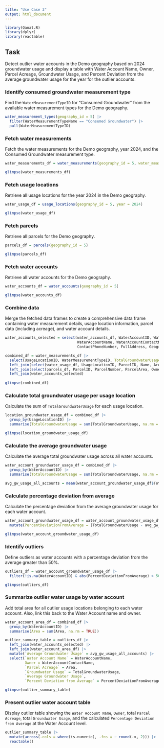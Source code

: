 ```yaml
---
title: "Use Case 3"
output: html_document
---
```


```r
library(Qanat.R)
library(dplyr)
library(reactable)
```

## Task

Detect outlier water accounts in the Demo geography based on 2024 groundwater usage and display a table with Water Account Name, Owner, Parcel Acreage, Groundwater Usage, and Percent Deviation from the average groundwater usage for the year for the outlier accounts.

### Identify consumed groundwater measurement type

Find the `WaterMeasurementTypeID` for "Consumed Groundwater" from the available water measurement types for the Demo geography.

```r
water_measurement_types(geography_id = 5) |> 
  filter(WaterMeasurementTypeName == "Consumed Groundwater") |> 
  pull(WaterMeasurementTypeID)
```
### Fetch water measurements

Fetch the water measurements for the Demo geography, year 2024, and the Consumed Groundwater measurement type. 

```r
water_measurements_df = water_measurements(geography_id = 5, water_measurement_type_id = 19, year = 2024)

glimpse(water_measurements_df)
```

### Fetch usage locations

Retrieve all usage locations for the year 2024 in the Demo geography.

```r
water_usage_df = usage_locations(geography_id = 5, year = 2024)

glimpse(water_usage_df)
```

### Fetch parcels

Retrieve all parcels for the Demo geography.

```r
parcels_df = parcels(geography_id = 5)

glimpse(parcels_df)
```
### Fetch water accounts

Retrieve all water accounts for the Demo geography.

```r
water_accounts_df = water_accounts(geography_id = 5)

glimpse(water_accounts_df)
```
### Combine data

Merge the fetched data frames to create a comprehensive data frame containing water measurement details, usage location information, parcel data (including acreage), and water account details.

```r
water_accounts_selected = select(water_accounts_df, WaterAccountID, WaterAccountNumber, 
                                 WaterAccountName, WaterAccountContactName, ContactEmail, 
                                 ContactPhoneNumber, FullAddress, GeographyID)

combined_df = water_measurements_df |> 
  select(UsageLocationID, WaterMeasurementTypeID, TotalGroundwaterUsage = ReportedValueInAcreFeet) |> 
  left_join(select(water_usage_df, UsageLocationID, ParcelID, Name, Area, UsageLocationType, WaterAccountID)) |> 
  left_join(select(parcels_df, ParcelID, ParcelNumber, ParcelArea, OwnerName)) |> 
  left_join(water_accounts_selected)
 
glimpse(combined_df)
```

### Calculate total groundwater usage per usage location

Calculate the sum of `TotalGroundwaterUsage` for each usage location.

```r
location_groundwater_usage_df = combined_df |> 
  group_by(UsageLocationID) |> 
  summarise(TotalGroundwaterUsage = sum(TotalGroundwaterUsage, na.rm = TRUE))

glimpse(location_groundwater_usage_df)
```

### Calculate the average groundwater usage

Calculate the average total groundwater usage across all water accounts.

```r
water_account_groundwater_usage_df = combined_df |> 
  group_by(WaterAccountID) |> 
  summarise(TotalGroundwaterUsage = sum(TotalGroundwaterUsage, na.rm = TRUE)) 

avg_gw_usage_all_accounts = mean(water_account_groundwater_usage_df$TotalGroundwaterUsage) 
```

### Calculate percentage deviation from average

Calculate the percentage deviation from the average groundwater usage for each water account.

```r
water_account_groundwater_usage_df = water_account_groundwater_usage_df |> 
  mutate(PercentDeviationFromAverage = (TotalGroundwaterUsage - avg_gw_usage_all_accounts)/avg_gw_usage_all_accounts * 100)

glimpse(water_account_groundwater_usage_df)
```

### Identify outliers

Define outliers as water accounts with a percentage deviation from the average greater than 50%.

```r
outliers_df = water_account_groundwater_usage_df |> 
  filter(!is.na(WaterAccountID) & abs(PercentDeviationFromAverage) > 50)

glimpse(outliers_df)
```


### Summarize outlier water usage by water account

Add total area for all outlier usage locations belonging to each water account. Also, link this back to the Water Account name and owner.

```r
water_account_area_df = combined_df |> 
  group_by(WaterAccountID) |> 
  summarise(Area = sum(Area, na.rm = TRUE))

outlier_summary_table = outliers_df |> 
  left_join(water_accounts_selected) |> 
  left_join(water_account_area_df) |> 
  mutate(`Average Groundwater Usage` = avg_gw_usage_all_accounts) |> 
  select(`Water Account Name` = WaterAccountName,
         Owner = WaterAccountContactName,
         `Parcel Acreage` = Area,
         `Groundwater Usage` = TotalGroundwaterUsage,
         `Average Groundwater Usage`,
         `Percent Deviation from Average` = PercentDeviationFromAverage)

glimpse(outlier_summary_table)
```

### Present outlier water account table

Display outlier table showing the `Water Account Name`, `Owner`, total `Parcel Acreage`, total `Groundwater Usage`, and the calculated `Percentage Deviation from Average` at the Water Account level.

```r
outlier_summary_table |> 
  mutate(across(.cols = where(is.numeric), .fns = ~ round(.x, 2))) |> 
  reactable()
```
